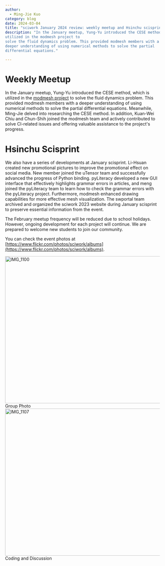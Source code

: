```yaml
---
author:
  - Ming-Jie Kuo
category: blog
date: 2024-03-04
title: "sciwork January 2024 review: weekly meetup and Hsinchu scisprint"
description: "In the January meetup, Yung-Yu introduced the CESE method, which is
utilized in the modmesh project to
solve the fluid dynamics problem. This provided modmesh members with a
deeper understanding of using numerical methods to solve the partial
differential equations."

---
```


# Weekly Meetup

In the January meetup, Yung-Yu introduced the CESE method, which is
utilized in the [modmesh project](https://github.com/solvcon/modmesh) to
solve the fluid dynamics problem. This provided modmesh members with a
deeper understanding of using numerical methods to solve the partial
differential equations. Meanwhile, Ming-Jie delved into researching the
CESE method. In addition, Kuan-Wei Chiu and Chun-Shih joined the modmesh
team and actively contributed to solve CI-related issues and offering
valuable assistance to the project\'s progress.

# Hsinchu Scisprint

We also have a series of developments at January scisprint. Li-Hsuan
created new promotional pictures to improve the promotional effect on
social media. New member joined the uTensor team and successfully
advanced the progress of Python binding. pyLiteracy developed a new GUI
interface that effectively highlights grammar errors in articles, and
meng joined the pyLiteracy team to learn how to check the grammar errors
with the pyLiteracy project. Furthermore, modmesh enhanced drawing
capabilities for more effective mesh visualization. The swportal team
archived and organized the sciwork 2023 website during January scisprint
to preserve essential information from the event.

The February meetup frequency will be reduced due to school holidays.
However, ongoing development for each project will continue. We are
prepared to welcome new students to join our community.

You can check the event photos at [https://www.flickr.com/photos/sciwork/albums](https://www.flickr.com/photos/sciwork/albums).

<div className="grid grid-cols-1 gap-3 lg:grid-cols-2">
  <div className="items-center justify-center text-center">
    <a
      data-flickr-embed="true"
      data-header="true"
      data-context="true"
      href="https://www.flickr.com/photos/sciwork/53566496223/in/album-72177720315213806/"
      title="IMG_1100"
    >
      <img
        src="https://live.staticflickr.com/65535/53566496223_d949a3125a_z.jpg"
        width="640"
        height="480"
        alt="IMG_1100"
      />
    </a>
    <script
      async
      src="//embedr.flickr.com/assets/client-code.js"
      charset="utf-8"
    ></script>
    <span>Group Photo</span>
  </div>
  <div className="items-center justify-center text-center">
    <a
      data-flickr-embed="true"
      data-header="true"
      data-context="true"
      href="https://www.flickr.com/photos/sciwork/53565451187/in/album-72177720315213806/"
      title="IMG_1107"
    >
      <img
        src="https://live.staticflickr.com/65535/53565451187_5d32fdedf7_z.jpg"
        width="640"
        height="480"
        alt="IMG_1107"
      />
    </a>
    <script
      async
      src="//embedr.flickr.com/assets/client-code.js"
      charset="utf-8"
    ></script>
    <span>Coding and Discussion</span>
  </div>
</div>
